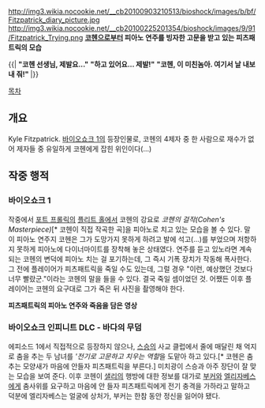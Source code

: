 http://img3.wikia.nocookie.net/__cb20100903210513/bioshock/images/b/bf/Fitzpatrick_diary_picture.jpg
http://img3.wikia.nocookie.net/__cb20100225201354/bioshock/images/9/91/Fitzpatrick_Trying.png
'''[[샌더 코헨|코헨]]으로부터 피아노 연주를 빙자한 고문을 받고 있는 피츠패트릭의 모습'''

{{| '''"코헨 선생님, 제발요..."'''
'''"하고 있어요... 제발!"'''
'''"코헨, 이 미친놈아. 여기서 날 내보내 줘!" {{{#red (폭발음)}}}''' |}}

[[목차]]

== 개요 ==
Kyle Fitzpatrick. [[바이오쇼크 1]]의 등장인물로, 코헨의 4제자 중 한 사람으로 재수가 없어 제자들 중 유일하게 코헨에게 잡힌 위인이다(...) 

== 작중 행적 ==
=== 바이오쇼크 1 ===
작중에서 [[포트 프롤릭]]의 [[플리트 홀]]에서 코헨의 강요로 ''코헨의 걸작(Cohen's Masterpiece)''[* 코헨이 직접 작곡한 곡]을 피아노로 치고 있는 모습을 볼 수 있다. 말이 피아노 연주지 코헨은 그가 도망가지 못하게 하려고 발에 석고(...)를 부었으며 저항하지 못하게 피아노에 다이너마이트를 장착해 놓은 상태였다. 연주를 듣고 있노라면 계속되는 코헨의 변덕에 피아노 치는 걸 포기하는데, 그 즉시 기폭 장치가 작동해 폭사한다. 그 전에 플레이어가 피츠패트릭을 죽일 수도 있는데, 그럴 경우 "이런, 예상했던 것보다 너무 빨랐군."이라는 코헨의 말을 들을 수 있다. 결국 죽일 셈이었던 것. 어쨌든 이후 플레이어는 코헨의 요구대로 그가 죽은 뒤 사진을 촬영해야 한다.

{{{#!html
<iframe width="640" height="390" src="//www.youtube.com/embed/KHoUFrP3Zls" frameborder="0" allowfullscreen></iframe>
}}}
'''피츠패트릭의 피아노 연주와 죽음을 담은 영상'''

=== 바이오쇼크 인피니트 DLC - 바다의 무덤 ===
에피소드 1에서 직접적으로 등장하지 않으나, [[샌더 코헨|스승]]의 사교 클럽에서 줄에 매달린 채 억지로 춤을 추는 두 남녀를 '''전기로 고문하고 치우는 역할''을 도맡아 하고 있다.[* 코헨은 춤추는 모양새가 마음에 안들자 피츠패트릭을 부른다.] 미치광이 스승과 아주 장단이 잘 맞는 모습을 보여 준다. 이후 코헨이 [[샐리]]의 행방에 대한 정보를 대가로 [[부커]]와 [[엘리자베스]]에게 춤사위를 요구하고 마음에 안 들자 피츠패트릭에게 전기 충격을 가하라고 말하고 덕분에 엘리자베스는 얼굴에 상처가, 부커는 한참 동안 정신을 잃어야 됐다.
